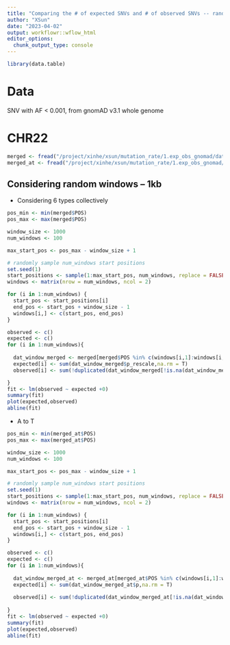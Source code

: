 ```yaml
---
title: "Comparing the # of expected SNVs and # of observed SNVs -- random windows"
author: "XSun"
date: "2023-04-02"
output: workflowr::wflow_html
editor_options:
  chunk_output_type: console
---
```


```r
library(data.table)
```

# Data

SNV with AF < 0.001, from gnomAD v3.1 whole genome 

# CHR22

```r
merged <- fread("/project/xinhe/xsun/mutation_rate/1.exp_obs_gnomad/data_processed/chr22/merged_expobs_rescale_chr22.csv.gz")
merged_at <- fread("/project/xinhe/xsun/mutation_rate/1.exp_obs_gnomad/data_processed/chr22/merged_expobs_rescale_chr22_at.csv.gz")
```

## Considering random windows -- 1kb

- Considering 6 types collectively

```r
pos_min <- min(merged$POS)
pos_max <- max(merged$POS)

window_size <- 1000
num_windows <- 100

max_start_pos <- pos_max - window_size + 1

# randomly sample num_windows start positions
set.seed(1)
start_positions <- sample(1:max_start_pos, num_windows, replace = FALSE)
windows <- matrix(nrow = num_windows, ncol = 2)

for (i in 1:num_windows) {
  start_pos <- start_positions[i]
  end_pos <- start_pos + window_size - 1
  windows[i,] <- c(start_pos, end_pos)
}

observed <- c()
expected <- c()
for (i in 1:num_windows){
  
  dat_window_merged <- merged[merged$POS %in% c(windows[i,1]:windows[i,2]),]
  expected[i] <- sum(dat_window_merged$p_rescale,na.rm = T)
  observed[i] <- sum(!duplicated(dat_window_merged[!is.na(dat_window_merged$AC),]$POS))

}
fit <- lm(observed ~ expected +0)
summary(fit)
plot(expected,observed)
abline(fit)
```


- A to T

```r
pos_min <- min(merged_at$POS)
pos_max <- max(merged_at$POS)

window_size <- 1000
num_windows <- 100

max_start_pos <- pos_max - window_size + 1

# randomly sample num_windows start positions
set.seed(1)
start_positions <- sample(1:max_start_pos, num_windows, replace = FALSE)
windows <- matrix(nrow = num_windows, ncol = 2)

for (i in 1:num_windows) {
  start_pos <- start_positions[i]
  end_pos <- start_pos + window_size - 1
  windows[i,] <- c(start_pos, end_pos)
}

observed <- c()
expected <- c()
for (i in 1:num_windows){
  
  dat_window_merged_at <- merged_at[merged_at$POS %in% c(windows[i,1]:windows[i,2]),]
  expected[i] <- sum(dat_window_merged_at$p,na.rm = T)
  
  observed[i] <- sum(!duplicated(dat_window_merged_at[!is.na(dat_window_merged_at$AC),]$POS))
  
}
fit <- lm(observed ~ expected +0)
summary(fit)
plot(expected,observed)
abline(fit)
```

